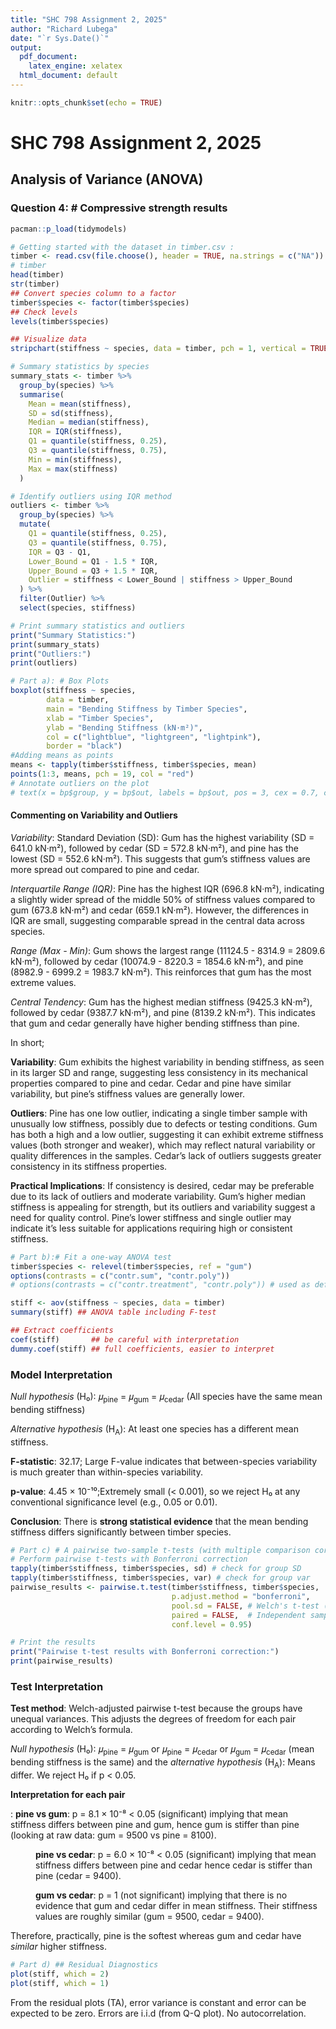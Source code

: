 ```yaml
---
title: "SHC 798 Assignment 2, 2025"
author: "Richard Lubega"
date: "`r Sys.Date()`"
output:
  pdf_document:
    latex_engine: xelatex
  html_document: default
---
```


```r
knitr::opts_chunk$set(echo = TRUE)

```

# SHC 798 Assignment 2, 2025

## Analysis of Variance (ANOVA)

### Question 4: \# Compressive strength results

```r
pacman::p_load(tidymodels)

# Getting started with the dataset in timber.csv :
timber <- read.csv(file.choose(), header = TRUE, na.strings = c("NA"))
# timber
head(timber)
str(timber)
## Convert species column to a factor
timber$species <- factor(timber$species)
## Check levels
levels(timber$species)

## Visualize data
stripchart(stiffness ~ species, data = timber, pch = 1, vertical = TRUE)

# Summary statistics by species
summary_stats <- timber %>%
  group_by(species) %>%
  summarise(
    Mean = mean(stiffness),
    SD = sd(stiffness),
    Median = median(stiffness),
    IQR = IQR(stiffness),
    Q1 = quantile(stiffness, 0.25),
    Q3 = quantile(stiffness, 0.75),
    Min = min(stiffness),
    Max = max(stiffness)
  )

# Identify outliers using IQR method
outliers <- timber %>%
  group_by(species) %>%
  mutate(
    Q1 = quantile(stiffness, 0.25),
    Q3 = quantile(stiffness, 0.75),
    IQR = Q3 - Q1,
    Lower_Bound = Q1 - 1.5 * IQR,
    Upper_Bound = Q3 + 1.5 * IQR,
    Outlier = stiffness < Lower_Bound | stiffness > Upper_Bound
  ) %>%
  filter(Outlier) %>%
  select(species, stiffness)

# Print summary statistics and outliers
print("Summary Statistics:")
print(summary_stats)
print("Outliers:")
print(outliers)

# Part a): # Box Plots
boxplot(stiffness ~ species,
        data = timber,
        main = "Bending Stiffness by Timber Species",
        xlab = "Timber Species",
        ylab = "Bending Stiffness (kN·m²)",
        col = c("lightblue", "lightgreen", "lightpink"),
        border = "black")
#Adding means as points
means <- tapply(timber$stiffness, timber$species, mean)
points(1:3, means, pch = 19, col = "red")
# Annotate outliers on the plot
# text(x = bp$group, y = bp$out, labels = bp$out, pos = 3, cex = 0.7, col = "darkblue")
```

#### **Commenting on Variability and Outliers**

*Variability*: Standard Deviation (SD): Gum has the highest variability (SD = 641.0 kN·m²), followed by cedar (SD = 572.8 kN·m²), and pine has the lowest (SD = 552.6 kN·m²). This suggests that gum's stiffness values are more spread out compared to pine and cedar.

*Interquartile Range (IQR)*: Pine has the highest IQR (696.8 kN·m²), indicating a slightly wider spread of the middle 50% of stiffness values compared to gum (673.8 kN·m²) and cedar (659.1 kN·m²). However, the differences in IQR are small, suggesting comparable spread in the central data across species.

*Range (Max - Min)*: Gum shows the largest range (11124.5 - 8314.9 = 2809.6 kN·m²), followed by cedar (10074.9 - 8220.3 = 1854.6 kN·m²), and pine (8982.9 - 6999.2 = 1983.7 kN·m²). This reinforces that gum has the most extreme values.

*Central Tendency*: Gum has the highest median stiffness (9425.3 kN·m²), followed by cedar (9387.7 kN·m²), and pine (8139.2 kN·m²). This indicates that gum and cedar generally have higher bending stiffness than pine.

In short;

**Variability**: Gum exhibits the highest variability in bending stiffness, as seen in its larger SD and range, suggesting less consistency in its mechanical properties compared to pine and cedar. Cedar and pine have similar variability, but pine’s stiffness values are generally lower.

**Outliers**: Pine has one low outlier, indicating a single timber sample with unusually low stiffness, possibly due to defects or testing conditions. Gum has both a high and a low outlier, suggesting it can exhibit extreme stiffness values (both stronger and weaker), which may reflect natural variability or quality differences in the samples. Cedar’s lack of outliers suggests greater consistency in its stiffness properties.

**Practical Implications**: If consistency is desired, cedar may be preferable due to its lack of outliers and moderate variability. Gum’s higher median stiffness is appealing for strength, but its outliers and variability suggest a need for quality control. Pine’s lower stiffness and single outlier may indicate it’s less suitable for applications requiring high or consistent stiffness.

```r
# Part b):# Fit a one-way ANOVA test
timber$species <- relevel(timber$species, ref = "gum")
options(contrasts = c("contr.sum", "contr.poly"))
# options(contrasts = c("contr.treatment", "contr.poly")) # used as default anyway

stiff <- aov(stiffness ~ species, data = timber)
summary(stiff) ## ANOVA table including F-test

## Extract coefficients
coef(stiff)       ## be careful with interpretation
dummy.coef(stiff) ## full coefficients, easier to interpret
```

### **Model Interpretation**

*Null hypothesis* (H₀): 𝜇~pine~ = 𝜇~gum~ = 𝜇~cedar~ (All species have the same mean bending stiffness)

*Alternative hypothesis* (H~A~): At least one species has a different mean stiffness.

**F-statistic**: 32.17; Large F-value indicates that between-species variability is much greater than within-species variability.

**p-value**: 4.45 × 10⁻¹⁰;Extremely small (\< 0.001), so we reject H₀ at any conventional significance level (e.g., 0.05 or 0.01).

**Conclusion**: There is **strong statistical evidence** that the mean bending stiffness differs significantly between timber species.

```r
# Part c) # A pairwise two-sample t-tests (with multiple comparison correction)
# Perform pairwise t-tests with Bonferroni correction
tapply(timber$stiffness, timber$species, sd) # check for group SD
tapply(timber$stiffness, timber$species, var) # check for group var
pairwise_results <- pairwise.t.test(timber$stiffness, timber$species, 
                                    p.adjust.method = "bonferroni", 
                                    pool.sd = FALSE, # Welch's t-test (unequal variances)
                                    paired = FALSE,  # Independent samples
                                    conf.level = 0.95)

# Print the results
print("Pairwise t-test results with Bonferroni correction:")
print(pairwise_results)

```

### **Test Interpretation**

**Test method**: Welch-adjusted pairwise t-test because the groups have unequal variances. This adjusts the degrees of freedom for each pair according to Welch’s formula.

*Null hypothesis* (H₀): 𝜇~pine~ = 𝜇~gum~ or 𝜇~pine~ = 𝜇~cedar~ or 𝜇~gum~ = 𝜇~cedar~ (mean bending stiffness is the same) and the *alternative hypothesis* (H~A~): Means differ. We reject H₀ if p \< 0.05.

**Interpretation for each pair**


:   **pine vs gum**: p = 8.1 × 10⁻⁸ \< 0.05 (significant) implying that mean stiffness differs between pine and gum, hence gum is stiffer than pine (looking at raw data: gum = 9500 vs pine = 8100).

:   **pine vs cedar**: p = 6.0 × 10⁻⁸ \< 0.05 (significant) implying that mean stiffness differs between pine and cedar hence cedar is stiffer than pine (cedar = 9400).

:   **gum vs cedar**: p = 1 (not significant) implying that there is no evidence that gum and cedar differ in mean stiffness. Their stiffness values are roughly similar (gum = 9500, cedar = 9400).

Therefore, practically, pine is the softest whereas gum and cedar have *similar* higher stiffness.

```r
# Part d) ## Residual Diagnostics
plot(stiff, which = 2)
plot(stiff, which = 1)

```

From the residual plots (TA), error variance is constant and error can be expected to be zero. Errors are i.i.d (from Q-Q plot). No autocorrelation.
